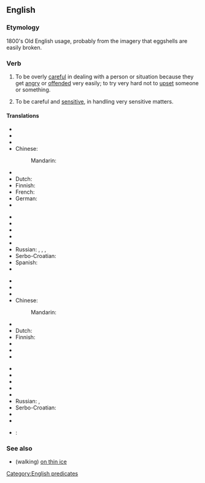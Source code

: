 ==English==

===Etymology===
1800's Old English usage, probably from the imagery that eggshells are easily broken.

===Verb===
{{en-verb|walks on eggshells|walking on eggshells|walked on eggshells}}

# {{context|idiomatic}} To be overly [[careful]] in dealing with a person or situation because they get [[angry]] or [[offended]] very easily; to try very hard not to [[upset]] someone or something.
# {{context|idiomatic}} To be careful and [[sensitive]], in handling very sensitive matters.

====Translations====
{{trans-top|to act carefully to avoid upsetting someone}}
* {{trreq|ar}}
* {{trreq|hy}}
* {{trreq|ca}}
* Chinese:
*: Mandarin: {{t|cmn|伴君如伴虎|tr=bàn jūn rú bàn hǔ|sc=Hani}}
* {{trreq|cs}}
* Dutch: {{t-|nl|op eieren lopen}}
* Finnish: {{t-|fi|pitää kuin kukkaa kämmenellä}}
* French: {{t+|fr|marcher sur des œufs}}
* German: {{t-|de|sich auf Eierschalen bewegen}}
* {{trreq|hi}}
{{trans-mid}}
* {{trreq|it}}
* {{trreq|ja}}
* {{trreq|ko}}
* {{trreq|pl}}
* {{trreq|pt}}
* Russian: {{t+|ru|ходить на цыпочках|tr=xodítʹ na cýpočkax|sc=Cyrl}}, {{t-|ru|ходить на цырлах|tr=xodítʹ na cýrlax|sc=Cyrl}}, {{t-|ru|ходить по яичной скорлупе|tr=xodítʹ po jaíčnoj skorlupé|sc=Cyrl}}, {{t-|ru|ходить по яйцам|tr=xodítʹ po jájcam|sc=Cyrl}}
* Serbo-Croatian: {{t-|sh|ходати по јајима}}
* Spanish: {{t-|es|camina sobre cascarones de huevo|p}}
* {{trreq|vi}}
{{trans-bottom}}

{{trans-top|to handle sensitive matters delicately}}
* {{trreq|ar}}
* {{trreq|hy}}
* {{trreq|ca}}
* Chinese:
*: Mandarin: {{t|cmn|如履薄冰|tr=rú lǚ bó bīng|sc=Hani}}
* {{trreq|cs}}
* Dutch: {{t-|nl|op eieren lopen}}
* Finnish: {{t-|fi|käsitellä silkkihansikkain}}
* {{trreq|fr}}
* {{trreq|de}}
* {{trreq|hi}}
{{trans-mid}}
* {{trreq|it}}
* {{trreq|ja}}
* {{trreq|ko}}
* {{trreq|pl}}
* {{trreq|pt}}
* Russian: {{t+|ru|ходить на цыпочках|tr=xodítʹ na cýpočkax|sc=Cyrl}}, {{t-|ru|ходить по яйцам|tr=xodítʹ po jájcam|sc=Cyrl}}
* Serbo-Croatian: {{t-|sh|ходати по јајима}}
* {{trreq|es}}
* {{trreq|vi}}
{{trans-bottom}}

* {{ttbc|de}}: {{t-|de|sich auf Eierschalen bewegen}}

===See also===
* (walking) [[on thin ice]]

[[Category:English predicates]]